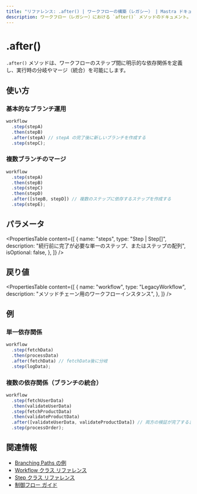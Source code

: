 ```yaml
---
title: "リファレンス: .after() | ワークフローの構築（レガシー） | Mastra ドキュメント"
description: ワークフロー（レガシー）における `after()` メソッドのドキュメント。分岐とマージを可能にします。
---
```


# .after()

`.after()` メソッドは、ワークフローのステップ間に明示的な依存関係を定義し、実行時の分岐やマージ（統合）を可能にします。

## 使い方

### 基本的なブランチ運用

```typescript
workflow
  .step(stepA)
  .then(stepB)
  .after(stepA) // stepA の完了後に新しいブランチを作成する
  .step(stepC);
```


### 複数ブランチのマージ

```typescript
workflow
  .step(stepA)
  .then(stepB)
  .step(stepC)
  .then(stepD)
  .after([stepB, stepD]) // 複数のステップに依存するステップを作成する
  .step(stepE);
```


## パラメータ

<PropertiesTable
  content={[
    {
      name: "steps",
      type: "Step | Step[]",
      description:
        "続行前に完了が必要な単一のステップ、またはステップの配列",
      isOptional: false,
    },
  ]}
/>

## 戻り値

<PropertiesTable
  content={[
    {
      name: "workflow",
      type: "LegacyWorkflow",
      description: "メソッドチェーン用のワークフローインスタンス",
    },
  ]}
/>

## 例

### 単一依存関係

```typescript
workflow
  .step(fetchData)
  .then(processData)
  .after(fetchData) // fetchData後に分岐
  .step(logData);
```


### 複数の依存関係（ブランチの統合）

```typescript
workflow
  .step(fetchUserData)
  .then(validateUserData)
  .step(fetchProductData)
  .then(validateProductData)
  .after([validateUserData, validateProductData]) // 両方の検証が完了するまで待つ
  .step(processOrder);
```


## 関連情報

- [Branching Paths の例](../../examples/workflows_legacy/branching-paths.mdx)
- [Workflow クラス リファレンス](./workflow.mdx)
- [Step クラス リファレンス](./step-class.mdx)
- [制御フロー ガイド](../../docs/workflows-legacy/control-flow.mdx)